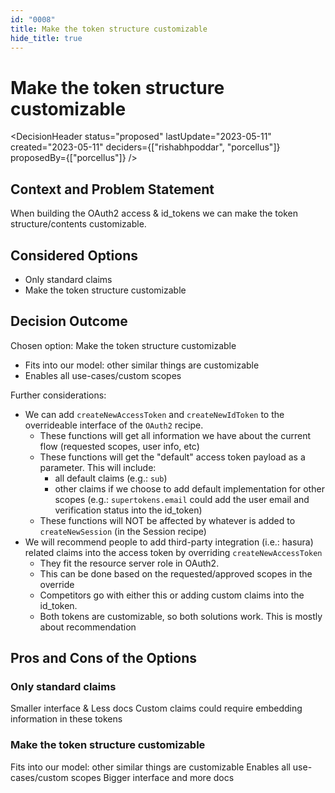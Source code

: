 ```yaml
---
id: "0008"
title: Make the token structure customizable
hide_title: true
---
```



# Make the token structure customizable

<DecisionHeader status="proposed" lastUpdate="2023-05-11" created="2023-05-11" deciders={["rishabhpoddar", "porcellus"]} proposedBy={["porcellus"]} />

## Context and Problem Statement

When building the OAuth2 access & id_tokens we can make the token structure/contents customizable.

## Considered Options

* Only standard claims
* Make the token structure customizable

## Decision Outcome

Chosen option: Make the token structure customizable

* Fits into our model: other similar things are customizable
* Enables all use-cases/custom scopes

Further considerations:
- We can add `createNewAccessToken` and `createNewIdToken` to the overrideable interface of the `OAuth2` recipe.
    - These functions will get all information we have about the current flow (requested scopes, user info, etc)
    - These functions will get the "default" access token payload as a parameter. This will include:
        - all default claims (e.g.: `sub`)
        - other claims if we choose to add default implementation for other scopes (e.g.: `supertokens.email` could add the user email and verification status into the id_token)
    - These functions will NOT be affected by whatever is added to `createNewSession` (in the Session recipe)
- We will recommend people to add third-party integration (i.e.: hasura) related claims into the access token by overriding `createNewAccessToken`
    - They fit the resource server role in OAuth2.
    - This can be done based on the requested/approved scopes in the override
    - Competitors go with either this or adding custom claims into the id_token.
    - Both tokens are customizable, so both solutions work. This is mostly about recommendation

## Pros and Cons of the Options

### Only standard claims

<ArgumentPro> Smaller interface & Less docs </ArgumentPro>
<ArgumentCon> Custom claims could require embedding information in these tokens </ArgumentCon>

### Make the token structure customizable

<ArgumentPro> Fits into our model: other similar things are customizable </ArgumentPro>
<ArgumentPro> Enables all use-cases/custom scopes </ArgumentPro>
<ArgumentCon> Bigger interface and more docs </ArgumentCon>
